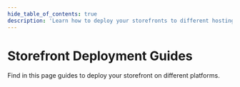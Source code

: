 ---
hide_table_of_contents: true
description: 'Learn how to deploy your storefronts to different hosting providers to be used with a deployed Medusa backend.'
---


# Storefront Deployment Guides

Find in this page guides to deploy your storefront on different platforms.

<DocCardList items={useCurrentSidebarCategory().items}/>